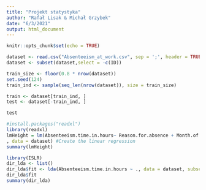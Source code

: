 ```yaml
---
title: "Projekt statystyka"
author: "Rafał Lisak & Michał Grzybek"
date: "6/3/2021"
output: html_document
---
```


```r
knitr::opts_chunk$set(echo = TRUE)
```

```r
dataset <- read.csv("Absenteeism_at_work.csv", sep = ';', header = TRUE)
dataset <- subset(dataset,select = -c(ID))
```

```r

train_size <- floor(0.8 * nrow(dataset))
set.seed(124)
train_ind <- sample(seq_len(nrow(dataset)), size = train_size)

train <- dataset[train_ind, ]
test <- dataset[-train_ind, ]
```

```r
test
```

```r
#install.packages("readxl")
library(readxl)
lmHeight = lm(Absenteeism.time.in.hours~ Reason.for.absence + Month.of.absence + Age + Disciplinary.failure + Education + Son
, data = dataset) #Create the linear regression
summary(lmHeight)
```

```r
library(ISLR)
dir_lda <- list()
dir_lda$fit <- lda(Absenteeism.time.in.hours ~ ., data = dataset, subset=train_ind)
dir_lda$fit
summary(dir_lda)
```